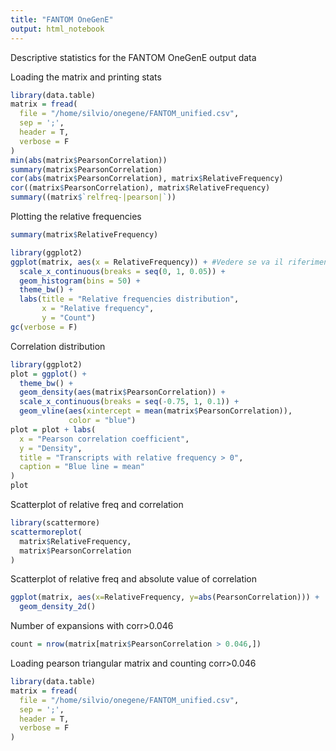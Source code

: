 ```yaml
---
title: "FANTOM OneGenE"
output: html_notebook
---
```

Descriptive statistics for the FANTOM OneGenE output data

Loading the matrix and printing stats
```r
library(data.table)
matrix = fread(
  file = "/home/silvio/onegene/FANTOM_unified.csv",
  sep = ';',
  header = T,
  verbose = F
)
min(abs(matrix$PearsonCorrelation))
summary(matrix$PearsonCorrelation)
cor(abs(matrix$PearsonCorrelation), matrix$RelativeFrequency)
cor((matrix$PearsonCorrelation), matrix$RelativeFrequency)
summary((matrix$`relfreq-|pearson|`))
```
Plotting the relative frequencies
```r
summary(matrix$RelativeFrequency)

library(ggplot2)
ggplot(matrix, aes(x = RelativeFrequency)) + #Vedere se va il riferimento alla colonna
  scale_x_continuous(breaks = seq(0, 1, 0.05)) +
  geom_histogram(bins = 50) +
  theme_bw() +
  labs(title = "Relative frequencies distribution",
       x = "Relative frequency",
       y = "Count")
gc(verbose = F)
```

Correlation distribution
```r
library(ggplot2)
plot = ggplot() +
  theme_bw() +
  geom_density(aes(matrix$PearsonCorrelation)) +
  scale_x_continuous(breaks = seq(-0.75, 1, 0.1)) +
  geom_vline(aes(xintercept = mean(matrix$PearsonCorrelation)),
             color = "blue")
plot = plot + labs(
  x = "Pearson correlation coefficient",
  y = "Density",
  title = "Transcripts with relative frequency > 0",
  caption = "Blue line = mean"
)
plot
```
Scatterplot of relative freq and correlation
```r
library(scattermore)
scattermoreplot(
  matrix$RelativeFrequency,
  matrix$PearsonCorrelation
)
```
Scatterplot of relative freq and absolute value of correlation
```r
ggplot(matrix, aes(x=RelativeFrequency, y=abs(PearsonCorrelation))) +
  geom_density_2d()
```
Number of expansions with corr>0.046
```r
count = nrow(matrix[matrix$PearsonCorrelation > 0.046,])
```
Loading pearson triangular matrix and counting corr>0.046
```r
library(data.table)
matrix = fread(
  file = "/home/silvio/onegene/FANTOM_unified.csv",
  sep = ';',
  header = T,
  verbose = F
)
```

